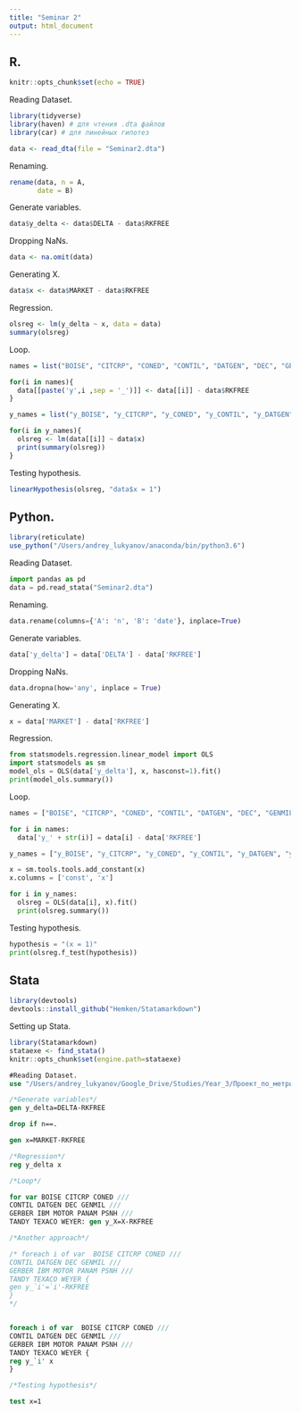```yaml
---
title: "Seminar 2"
output: html_document
---
```


## R.
```r
knitr::opts_chunk$set(echo = TRUE)
```

Reading Dataset.
```r
library(tidyverse)
library(haven) # для чтения .dta файлов
library(car) # для линейных гипотез

data <- read_dta(file = "Seminar2.dta")
```

Renaming.
```r
rename(data, n = A,
       date = B)
```

Generate variables.
```r
data$y_delta <- data$DELTA - data$RKFREE
```

Dropping NaNs.
```r
data <- na.omit(data)
```

Generating X.
```r
data$x <- data$MARKET - data$RKFREE
```

Regression.
```r
olsreg <- lm(y_delta ~ x, data = data)
summary(olsreg)
```

Loop.
```r
names = list("BOISE", "CITCRP", "CONED", "CONTIL", "DATGEN", "DEC", "GENMIL", "GERBER", "IBM", "MOTOR", "PANAM", "PSNH", "TANDY", "TEXACO", "WEYER")

for(i in names){
  data[[paste('y',i ,sep = '_')]] <- data[[i]] - data$RKFREE
}

y_names = list("y_BOISE", "y_CITCRP", "y_CONED", "y_CONTIL", "y_DATGEN", "y_DEC", "y_GENMIL", "y_GERBER", "y_IBM", "y_MOTOR", "y_PANAM", "y_PSNH", "y_TANDY", "y_TEXACO", "y_WEYER")

for(i in y_names){
  olsreg <- lm(data[[i]] ~ data$x)
  print(summary(olsreg))
}
```

Testing hypothesis.
```r
linearHypothesis(olsreg, "data$x = 1") 
```

## Python.
```r
library(reticulate)
use_python("/Users/andrey_lukyanov/anaconda/bin/python3.6")
```

Reading Dataset.
```python
import pandas as pd
data = pd.read_stata("Seminar2.dta")
```

Renaming.
```python
data.rename(columns={'A': 'n', 'B': 'date'}, inplace=True)
```

Generate variables.
```python
data['y_delta'] = data['DELTA'] - data['RKFREE']
```

Dropping NaNs.
```python
data.dropna(how='any', inplace = True)
```

Generating X.
```python
x = data['MARKET'] - data['RKFREE']
```

Regression.
```python
from statsmodels.regression.linear_model import OLS
import statsmodels as sm
model_ols = OLS(data['y_delta'], x, hasconst=1).fit()
print(model_ols.summary())
```

Loop.
```python
names = ["BOISE", "CITCRP", "CONED", "CONTIL", "DATGEN", "DEC", "GENMIL", "GERBER", "IBM", "MOTOR", "PANAM", "PSNH", "TANDY", "TEXACO", "WEYER"]

for i in names:
  data['y_' + str(i)] = data[i] - data['RKFREE']

y_names = ["y_BOISE", "y_CITCRP", "y_CONED", "y_CONTIL", "y_DATGEN", "y_DEC", "y_GENMIL", "y_GERBER", "y_IBM", "y_MOTOR", "y_PANAM", "y_PSNH", "y_TANDY", "y_TEXACO", "y_WEYER"]

x = sm.tools.tools.add_constant(x)
x.columns = ['const', 'x']

for i in y_names:
  olsreg = OLS(data[i], x).fit()
  print(olsreg.summary())
```

Testing hypothesis.
```python
hypothesis = "(x = 1)"
print(olsreg.f_test(hypothesis))
```

## Stata
```r
library(devtools)
devtools::install_github("Hemken/Statamarkdown")
```

Setting up Stata.
```r
library(Statamarkdown)
stataexe <- find_stata()
knitr::opts_chunk$set(engine.path=stataexe)
```


```stata
#Reading Dataset.
use "/Users/andrey_lukyanov/Google_Drive/Studies/Year_3/Проект_по_метрике/Отобранные/Майнор/Seminar_2/Seminar2.dta"

/*Generate variables*/
gen y_delta=DELTA-RKFREE

drop if n==.

gen x=MARKET-RKFREE

/*Regression*/
reg y_delta x

/*Loop*/

for var BOISE CITCRP CONED ///
CONTIL DATGEN DEC GENMIL ///
GERBER IBM MOTOR PANAM PSNH ///
TANDY TEXACO WEYER: gen y_X=X-RKFREE

/*Another approach*/

/* foreach i of var  BOISE CITCRP CONED ///
CONTIL DATGEN DEC GENMIL ///
GERBER IBM MOTOR PANAM PSNH ///
TANDY TEXACO WEYER {
gen y_`i'=`i'-RKFREE 
}
*/


foreach i of var  BOISE CITCRP CONED ///
CONTIL DATGEN DEC GENMIL ///
GERBER IBM MOTOR PANAM PSNH ///
TANDY TEXACO WEYER {
reg y_`i' x
}

/*Testing hypothesis*/

test x=1

```